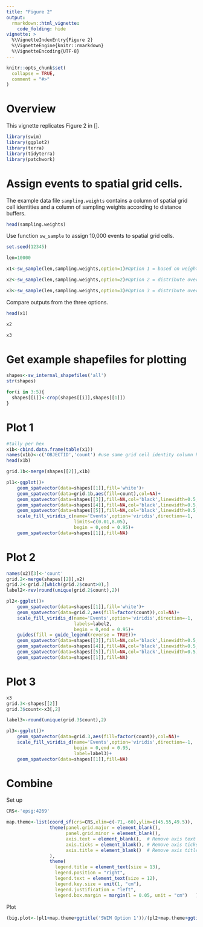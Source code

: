 ```yaml
---
title: "Figure 2"
output: 
  rmarkdown::html_vignette:
    code_folding: hide
vignette: >
  %\VignetteIndexEntry{Figure 2}
  %\VignetteEngine{knitr::rmarkdown}
  %\VignetteEncoding{UTF-8}
---
```


```r
knitr::opts_chunk$set(
  collapse = TRUE,
  comment = "#>"
)
```

# Overview
This vignette replicates Figure 2 in [].
```r
library(swim)
library(ggplot2)
library(terra)
library(tidyterra)
library(patchwork)
```

# Assign events to spatial grid cells.
The example data file `sampling.weights` contains a column of spatial grid cell identities and a column of sampling weights according to distance buffers.
```r
head(sampling.weights)
```

Use function `sw_sample` to assign 10,000 events to spatial grid cells.
```r
set.seed(12345)

len=10000

x1<-sw_sample(len,sampling.weights,option=1)#Option 1 = based on weighted random sampling

x2<-sw_sample(len,sampling.weights,option=2)#Option 2 = distribute over ALL grid cells according to weight

x3<-sw_sample(len,sampling.weights,option=3)#Option 3 = distribute over ALL grid cells evenly

```

Compare outputs from the three options.
```r
head(x1)

x2

x3
```


# Get example shapefiles for plotting
```r
shapes<-sw_internal_shapefiles('all')
str(shapes)

for(i in 3:5){
  shapes[[i]]<-crop(shapes[[i]],shapes[[1]])
}
```


# Plot 1
```r
#tally per hex
x1b<-cbind.data.frame(table(x1))
names(x1b)<-c('OBJECTID','count') #use same grid cell identity column header as shapefile
head(x1b)

grid.1b<-merge(shapes[[2]],x1b)

pl1<-ggplot()+
    geom_spatvector(data=shapes[[1]],fill='white')+
    geom_spatvector(data=grid.1b,aes(fill=count),col=NA)+
    geom_spatvector(data=shapes[[3]],fill=NA,col='black',linewidth=0.5,linetype=4)+
    geom_spatvector(data=shapes[[4]],fill=NA,col='black',linewidth=0.5,linetype=3)+
    geom_spatvector(data=shapes[[5]],fill=NA,col='black',linewidth=0.5,linetype=2)+
    scale_fill_viridis_c(name='Events',option='viridis',direction=-1,
                         limits=c(0.01,8.05),
                         begin = 0,end = 0.95)+
    geom_spatvector(data=shapes[[1]],fill=NA)
```

# Plot 2
```r
names(x2)[3]<-'count'
grid.2<-merge(shapes[[2]],x2)
grid.2<-grid.2[which(grid.2$count>0),]
label2<-rev(round(unique(grid.2$count),2))

pl2<-ggplot()+
    geom_spatvector(data=shapes[[1]],fill='white')+
    geom_spatvector(data=grid.2,aes(fill=factor(count)),col=NA)+
    scale_fill_viridis_d(name='Events',option='viridis',direction=-1,
                         labels=label2,
                         begin = 0,end = 0.95)+
    guides(fill = guide_legend(reverse = TRUE))+
    geom_spatvector(data=shapes[[3]],fill=NA,col='black',linewidth=0.5,linetype=4)+
    geom_spatvector(data=shapes[[4]],fill=NA,col='black',linewidth=0.5,linetype=3)+
    geom_spatvector(data=shapes[[5]],fill=NA,col='black',linewidth=0.5,linetype=2)+
    geom_spatvector(data=shapes[[1]],fill=NA)
```

# Plot 3
```r
x3
grid.3<-shapes[[2]]
grid.3$count<-x3[,2]

label3<-round(unique(grid.3$count),2)

pl3<-ggplot()+
    geom_spatvector(data=grid.3,aes(fill=factor(count)),col=NA)+
    scale_fill_viridis_d(name='Events',option='viridis',direction=-1,
                         begin = 0,end = 0.95,
                         label=label3)+
    geom_spatvector(data=shapes[[1]],fill=NA)
```

# Combine
Set up
```r
CRS<-'epsg:4269'

map.theme<-list(coord_sf(crs=CRS,xlim=c(-71,-60),ylim=c(45.55,49.5)),
                theme(panel.grid.major = element_blank(),
                      panel.grid.minor = element_blank(),
                      axis.text = element_blank(),  # Remove axis text
                      axis.ticks = element_blank(), # Remove axis ticks
                      axis.title = element_blank()  # Remove axis titles
                ),
                theme(
                  legend.title = element_text(size = 13),
                  legend.position = "right",
                  legend.text = element_text(size = 12),
                  legend.key.size = unit(1, "cm"),
                  legend.justification = "left",
                  legend.box.margin = margin(l = 0.05, unit = "cm")   ))
```

Plot
```r
(big.plot<-(pl1+map.theme+ggtitle('SWIM Option 1'))/(pl2+map.theme+ggtitle("SWIM Option 2"))/pl3+map.theme+ggtitle("Without sampling weights"))
```
